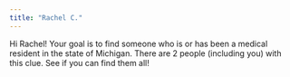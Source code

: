 ```yaml
---
title: "Rachel C."
---
```


Hi Rachel! Your goal is to find someone who is or has been a medical resident in the state of Michigan. There are 2 people (including you) with this clue. See if you can find them all!
